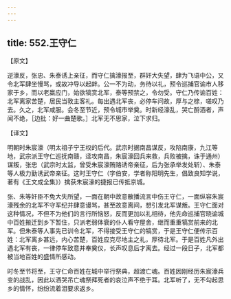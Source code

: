 ```yaml
---
---
---
```

title: 552.王守仁
---



【原文】

逆濠反，张忠、朱泰诱上亲征，而守仁擒濠报至，群奸大失望，肆为飞语中公，又令北军肆坐慢骂，或故冲导以起衅。公一不为动，务待以礼，预令巡捕官谕市人移家于乡，而以老羸应门，始欲犒赏北军，泰等预禁之，令勿受。守仁乃传谕百姓：北军离家苦楚，居民当敦主客礼。每出遇北军丧，必停车问故，厚与之榇，嗟叹乃去。久之，北军咸服。会冬至节近，预令城市举奠。时新经濠乱，哭亡酹酒者，声闻不绝，［边批：好一曲楚歌。］北军无不思家，泣下求归。

【译文】

明朝时朱宸濠（明太祖子宁王权的后代。武宗时据南昌谋反，攻陷南康，九江等地，武宗派王守仁巡抚南赣，迳攻南昌，朱宸濠回兵来救，兵败被擒，诛于通州）谋叛，张忠（武宗时太监，曾受朱宸濠贿赂诱帝亲征，后为张承举发处斩）、朱泰等人极力勤诱武帝亲征。这时王守仁（字伯安，学者称阳明先生，倡致良知学说，著有《王文成全集》）擒获朱宸濠的捷报已传抵京城。

张、朱等奸臣不免大失所望，一面在朝中故意散播流言中伤王守仁，一面纵容朱宸濠残余的北军不守军纪并肆意谩骂，甚至故意离间，想引发北军谋叛。王守仁面对这种情况，不但不为他们的言行所恼怒，反而更加以礼相待，他先命巡捕官晓谕城中百姓搬迁到乡下暂住，只派老弱体衰的仆人看守屋舍，继而重重犒赏前来的北军。但朱泰等人事先已训令北军，不得接受王守仁的犒赏，于是王守仁便传示百姓：北军离乡甚远，内心苦楚，百姓应克尽地主之礼，厚待北军。于是百姓凡外出遇北军有丧，一律停车致意并奉奠仪，长声叹息后才离去。经过一段日子，北军都被当地百姓的盛情所感动。

时冬至节将至，王守仁命百姓在城中举行祭典，超渡亡魂。百姓因刚经历朱宸濠兵变的战乱，因此以酒哭吊亡魂祭拜死者的哀泣声不绝于耳。北军听了，无不勾起思乡的情怀，纷纷流着泪要求返乡。